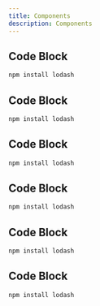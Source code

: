 ```yaml
---
title: Components
description: Components
---
```


## Code Block

```js
npm install lodash
```

## Code Block

```js
npm install lodash
```

## Code Block

```js
npm install lodash
```

## Code Block

```js
npm install lodash
```

## Code Block

```js
npm install lodash
```

## Code Block

```js
npm install lodash
```
